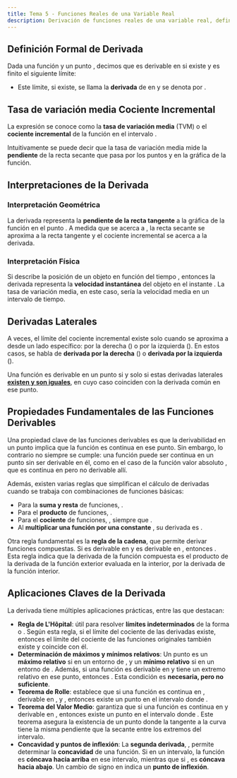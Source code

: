 ```yaml
---
title: Tema 5 - Funciones Reales de una Variable Real
description: Derivación de funciones reales de una variable real, definición formal de derivada, cociente incremental, interpretaciones de la derivada, derivadas laterales, propiedades fundamentales de las funciones derivables, aplicaciones claves de la derivada.
---
```



## Definición Formal de Derivada

Dada una función <Latex formula="f: (a, b) \subset \mathbb{R} \rightarrow \mathbb{R}"/> y un punto <Latex formula="x_0 \in (a, b)"/>,
decimos que <Latex formula="f"/> es derivable en <Latex formula="x_0"/> si existe y es finito el siguiente límite:

  <Latex formula="f'(x_0) = \lim_{{x \to x_0}} \frac{{f(x) - f(x_0)}}{{x - x_0}}" display={true}/>

- Este límite, si existe, se llama la **derivada** de <Latex formula="f"/> en <Latex formula="x_0"/> y se denota por <Latex formula="f'(x_0)"/>.

## Tasa de variación media Cociente Incremental

La expresión <Latex formula="\frac{{f(x) - f(x_0)}}{{x - x_0}}"/> se conoce como la **tasa de variación media** (TVM) o el **cociente incremental** de la función <Latex formula="f"/> en el intervalo <Latex formula="[x_0, x]"/>.

Intuitivamente se puede decir que la tasa de variación media mide la **pendiente** de la recta secante que pasa por los puntos <Latex formula="(x_0, f(x_0))" box={true}/> y <Latex formula="(x, f(x))" box={true}/> en la gráfica de la función. 

## Interpretaciones de la Derivada

### Interpretación Geométrica
La derivada <Latex formula="f'(x_0)"/> representa la **pendiente de la recta tangente** a la gráfica de la función <Latex formula="y = f(x)"/> en el punto <Latex formula="(x_0, f(x_0))"/>. A medida que <Latex formula="x"/> se acerca a <Latex formula="x_0"/>, la recta secante se aproxima a la recta tangente y el cociente incremental se acerca a la derivada.

### Interpretación Física
Si <Latex formula="s(t)"/> describe la posición de un objeto en función del tiempo <Latex formula="t"/>, entonces la derivada <Latex formula="s'(t)"/> representa la **velocidad instantánea** del objeto en el instante <Latex formula="t"/>. La tasa de variación media, en este caso, sería la velocidad media en un intervalo de tiempo.

## Derivadas Laterales

A veces, el límite del cociente incremental existe solo cuando <Latex formula="x"/> se aproxima a <Latex formula="x_0"/> desde un lado específico:
por la derecha (<Latex formula="x > x_0" box={true}/>) o por la izquierda (<Latex formula="x < x_0" box={true}/>).
En estos casos, se habla de **derivada por la derecha** (<Latex formula="f'(x_0^+)" box={true}/>) o **derivada por la izquierda** (<Latex formula="f'(x_0^-)" box={true}/>). 

Una función es derivable en un punto <Latex formula="x_0"/> si y solo si estas derivadas laterales <u>**existen y son iguales**</u>, en cuyo caso coinciden con la derivada común <Latex formula="f'(x_0)"/> en ese punto.

## Propiedades Fundamentales de las Funciones Derivables

Una propiedad clave de las funciones derivables es que la derivabilidad en un punto <Latex formula="x_0"/> implica que la función es continua en ese punto. Sin embargo, lo contrario no siempre se cumple: una función puede ser continua en un punto sin ser derivable en él, como en el caso de la función valor absoluto <Latex formula="f(x) = |x|"/>, que es continua en <Latex formula="x = 0"/> pero no derivable allí.

Además, existen varias reglas que simplifican el cálculo de derivadas cuando se trabaja con combinaciones de funciones básicas:

- Para la **suma y resta** de funciones, <Latex formula="(f \pm g)'(x_0) = f'(x_0) \pm g'(x_0)"/>.
- Para el **producto** de funciones, <Latex formula="(f \cdot g)'(x_0) = f'(x_0) · g(x_0) + f(x_0) · g'(x_0)"/>.
- Para el **cociente** de funciones, <Latex formula="\left( \frac{f}{g} \right)'(x_0) = \frac{{f'(x_0) · g(x_0) - f(x_0) · g'(x_0)}}{{[g(x_0)]^2}}"/>, siempre que <Latex formula="g(x_0) \neq 0"/>.
- Al **multiplicar una función por una constante** <Latex formula="\lambda"/>, su derivada es <Latex formula="(\lambda · f)'(x_0) = \lambda · f'(x_0)"/>.

Otra regla fundamental es la **regla de la cadena**, que permite derivar funciones compuestas. Si <Latex formula="f"/> es derivable en <Latex formula="x_0"/> y <Latex formula="g"/> es derivable en <Latex formula="f(x_0)"/>, entonces <Latex formula="(g \circ f)'(x_0) = g'(f(x_0)) · f'(x_0)" box={true}/>. Esta regla indica que la derivada de la función compuesta es el producto de la derivada de la función exterior evaluada en la interior, por la derivada de la función interior.

## Aplicaciones Claves de la Derivada

La derivada tiene múltiples aplicaciones prácticas, entre las que destacan:

- **Regla de L'Hôpital**: útil para resolver **límites indeterminados** de la forma <Latex formula="\frac{0}{0}"/> o <Latex formula="\frac{\infty}{\infty}"/>. Según esta regla, si el límite del cociente de las derivadas existe, entonces el límite del cociente de las funciones originales también existe y coincide con él.
- **Determinación de máximos y mínimos relativos**: Un punto <Latex formula="x_0"/> es un **máximo relativo** si <Latex formula="f(x) \leq f(x_0)"/> en un entorno de <Latex formula="x_0"/>, y un **mínimo relativo** si <Latex formula="f(x) \geq f(x_0)"/> en un entorno de <Latex formula="x_0"/>. Además, si una función es derivable en <Latex formula="x_0"/> y tiene un extremo relativo en ese punto, entonces <Latex formula="f'(x_0) = 0"/>. Esta condición es **necesaria, pero no suficiente**.
- **Teorema de Rolle**: establece que si una función es continua en <Latex formula="[a, b]"/>, derivable en <Latex formula="(a, b)"/>, y <Latex formula="f(a) = f(b)"/>, entonces existe un punto <Latex formula="c"/> en el intervalo donde <Latex formula="f'(c) = 0"/>.
- **Teorema del Valor Medio**: garantiza que si una función es continua en <Latex formula="[a, b]"/> y derivable en <Latex formula="(a, b)"/>, entonces existe un punto <Latex formula="c"/> en el intervalo donde <Latex formula="f'(c) = \frac{{f(b) - f(a)}}{{b - a}}"/>. Este teorema asegura la existencia de un punto donde la tangente a la curva tiene la misma pendiente que la secante entre los extremos del intervalo.
- **Concavidad y puntos de inflexión**: La **segunda derivada**, <Latex formula="f''"/>, permite determinar la **concavidad** de una función. Si <Latex formula="f''(x) > 0"/> en un intervalo, la función es **cóncava hacia arriba** en ese intervalo, mientras que si <Latex formula="f''(x) < 0"/>, es **cóncava hacia abajo**. Un cambio de signo en <Latex formula="f''"/> indica un **punto de inflexión**. 

<FirebaseCollectionFiles coleccion="am/temas/tema5/archivos"/>
